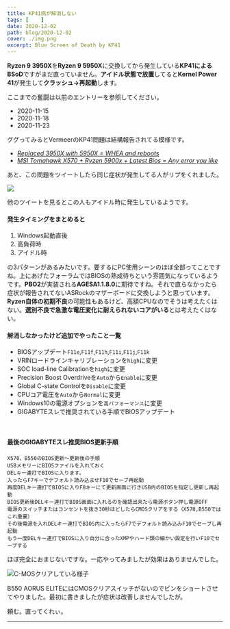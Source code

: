 ```yaml
---
title: KP41病が解消しない
tags: [    ]
date: 2020-12-02
path: blog/2020-12-02
cover: ./img.png
excerpt: Blue Screen of Death by KP41
---
```


**Ryzen 9 3950X**を**Ryzen 9 5950X**に交換してから発生している**KP41によるBSoD**ですがまだ直っていません。**アイドル状態で放置**してると**Kernel Power 41**が発生して**クラッシュ→再起動**します。

ここまでの奮闘は以前のエントリーを参照してください。

- <Link to="/blog/2020-11-15">2020-11-15</Link>
- <Link to="/blog/2020-11-18">2020-11-18</Link>
- <Link to="/blog/2020-11-23">2020-11-23</Link>

ググってみるとVermeerのKP41問題は結構報告されてる模様です。

- [*Replaced 3950X with 5950X = WHEA and reboots*](https://www.overclock.net/threads/replaced-3950x-with-5950x-whea-and-reboots.1774627/)
- [*MSI Tomahawk X570 + Ryzen 5900x + Latest Bios = Any error you like*](https://www.reddit.com/r/MSI_Gaming/comments/jr625r/msi_tomahawk_x570_ryzen_5900x_latest_bios_any/)

あと、この問題をツイートしたら同じ症状が発生してる人がリプをくれました。

![](./img1.png)

他のツイートを見るとこの人もアイドル時に発生しているようです。

#### 発生タイミングをまとめると

1. Windows起動直後
1. 高負荷時
1. アイドル時

の3パターンがあるみたいです。要するにPC使用シーンのほぼ全部ってことですね。上にあげたフォーラムではBIOSの熟成待ちという雰囲気になっているようです。**PBO2**が実装される**AGESA1.1.8.0**に期待ですね。それで直らなかったら症状が報告されてないASRockのマザーボードに交換しようと思っています。**Ryzen自体の初期不良**の可能性もあるけど、高額CPUなのでそうは考えたくはない。**選別不良で急激な電圧変化に耐えられないコアがいる**とは考えたくはない。

#### 解消しなかったけど追加でやったこと一覧

- BIOSアップデート`F11e`,`F11f`,`F11h`,`F11i`,`F11j`,`F11k`
- VRINロードラインキャリブレーションを`high`に変更
- SOC load-line Calibrationを`high`に変更
- Precision Boost Overdriveを`Auto`から`Enable`に変更
- Global C-state Controlを`Disable`に変更
- CPUコア電圧を`Auto`から`Normal`に変更
- Windows10の電源オプションを`高パフォーマンス`に変更
- GIGABYTEスレで推奨されている手順でBIOSアップデート

<br/>

#### 最後のGIGABYTEスレ推奨BIOS更新手順

```
X570、B550のBIOS更新〜更新後の手順 
USBメモリーにBIOSファイルを入れておく
DELキー連打でBIOSに入ります。
入ったらF7キーでデフォルト読み込ませF10でセーブ再起動
再度DELキー連打でBIOSに入りF8キーにて更新画面に行きUSB内のBIOSを指定し更新し再起動
BIOS更新後DELキー連打でBIOS画面に入れるのを確認出来たら電源ボタン押し電源OFF
電源のスイッチまたはコンセントを抜き30秒ほどしたらCMOSクリアをする（X570,B550ではこれ重要）
その後電源を入れDELキー連打でBIOS内に入ったらF7でデフォルト読み込みF10でセーブし再起動
もう一度DELキー連打でBIOSに入り自分に合ったXMPやハード類の細かい設定を行いF10でセーブする
```

ほぼ完全におまじないですな。一応やってみましたが効果はありませんでした。

![C-MOSクリアしている様子](./img2.jpg)

B550 AORUS ELITEにはCMOSクリアスイッチがないのでピンをショートさせてやりました。最初に書きましたが症状は改善しませんでしたが。

頼む。直ってくれぃ。

---